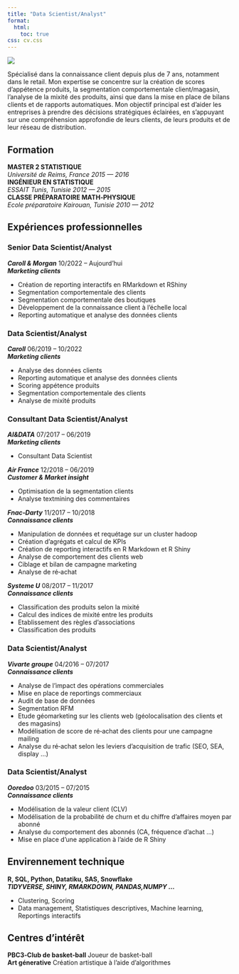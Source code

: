 ```yaml
---
title: "Data Scientist/Analyst"
format:
  html:
    toc: true
css: cv.css
---
```


<img src="img/abde.jpg"  class="imgcv">
<br>

<p class="auto">
Spécialisé dans la connaissance client depuis plus de 7 ans, notamment dans le retail. Mon expertise se concentre sur la création de scores d'appétence produits, la segmentation comportementale client/magasin, l'analyse de la mixité des produits, ainsi que dans la mise en place de bilans clients et de rapports automatiques. Mon objectif principal est d'aider les entreprises à prendre des décisions stratégiques éclairées, en s'appuyant sur une compréhension approfondie de leurs clients, de leurs produits et de leur réseau de distribution. </p>

## Formation

**MASTER 2 STATISTIQUE** <br>*Université de Reims, France*  [*2015 --- 2016*]{.cvdate} <br>
**INGÉNIEUR EN STATISTIQUE** <br> *ESSAIT Tunis, Tunisie*  [*2012 --- 2015*]{.cvdate}<br>
**CLASSE PRÉPARATOIRE MATH‑PHYSIQUE**  <br> *Ecole préparatoire Kairouan, Tunisie*  [*2010 --- 2012*]{.cvdate} 

## Expériences professionnelles 

### Senior Data Scientist/Analyst

***Caroll & Morgan*** [10/2022 -- Aujourd'hui]{.cvdate} <br>
***Marketing clients***

* Création de reporting interactifs en RMarkdown et RShiny
* Segmentation comportementale des clients
* Segmentation comportementale des boutiques
* Développement de la connaissance client à l’échelle local
* Reporting automatique et analyse des données clients

### Data Scientist/Analyst

***Caroll*** [06/2019 -- 10/2022]{.cvdate} <br>
***Marketing clients***

* Analyse des données clients
* Reporting automatique et analyse des données clients
* Scoring appétence produits
* Segmentation comportementale des clients
* Analyse de mixité produits

### Consultant Data Scientist/Analyst {style="page-break-before: always"}

***AI&DATA*** [07/2017 -- 06/2019]{.cvdate} <br>
***Marketing clients***

* Consultant Data Scientist

***Air France*** [12/2018 -- 06/2019]{.cvdate} <br>
***Customer & Market insight***

* Optimisation de la segmentation clients
* Analyse textmining des commentaires

***Fnac‑Darty*** [11/2017 -- 10/2018]{.cvdate} <br>
***Connaissance clients***

* Manipulation de données et requétage sur un cluster hadoop
* Création d’agrégats et calcul de KPIs
* Création de reporting interactifs en R Markdown et R Shiny
* Analyse de comportement des clients web
* Ciblage et bilan de campagne marketing
* Analyse de ré‑achat

***Systeme U*** [08/2017 -- 11/2017]{.cvdate} <br>
***Connaissance clients***

* Classification des produits selon la mixité
* Calcul des indices de mixité entre les produits
* Etablissement des règles d’associations
* Classification des produits

### Data Scientist/Analyst
***Vivarte groupe*** [04/2016 -- 07/2017]{.cvdate} <br>
***Connaissance clients***

* Analyse de l’impact des opérations commerciales
* Mise en place de reportings commerciaux
* Audit de base de données
* Segmentation RFM
* Etude géomarketing sur les clients web (géolocalisation des clients et des magasins)
* Modélisation de score de ré‑achat des clients pour une campagne mailing
* Analyse du ré‑achat selon les leviers d’acquisition de trafic (SEO, SEA, display …)

### Data Scientist/Analyst {style="page-break-before: always"}
***Ooredoo*** [03/2015 -- 07/2015]{.cvdate} <br>
***Connaissance clients***

* Modélisation de la valeur client (CLV)
* Modélisation de la probabilité de churn et du chiffre d’affaires moyen par abonné
* Analyse du comportement des abonnés (CA, fréquence d’achat …)
* Mise en place d’une application à l’aide de R Shiny

## Envirennement technique

**R, SQL, Python, Datatiku, SAS, Snowflake** <br>
***TIDYVERSE, SHINY, RMARKDOWN, PANDAS,NUMPY ...***

* Clustering, Scoring
* Data management, Statistiques descriptives, Machine learning, Reportings interactifs

## Centres d’intérêt
**PBC3‑Club de basket‑ball** 
Joueur de basket-ball <br>
**Art génerative**
Création artistique à l'aide d'algorithmes

